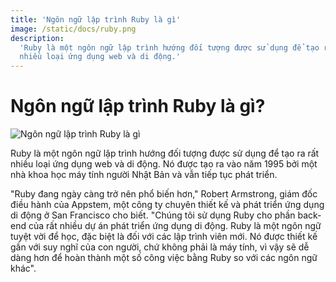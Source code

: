 ```yaml
---
title: 'Ngôn ngữ lập trình Ruby là gì'
image: /static/docs/ruby.png
description:
  'Ruby là một ngôn ngữ lập trình hướng đối tượng được sử dụng để tạo ra rất
  nhiều loại ứng dụng web và di động.'
---
```


# Ngôn ngữ lập trình Ruby là gì?

![Ngôn ngữ lập trình Ruby là gì](/static/docs/ruby.png)

Ruby là một ngôn ngữ lập trình hướng đối tượng được sử dụng để tạo ra rất nhiều
loại ứng dụng web và di động. Nó được tạo ra vào năm 1995 bởi một nhà khoa học
máy tính người Nhật Bản và vẫn tiếp tục phát triển.

"Ruby đang ngày càng trở nên phổ biến hơn," Robert Armstrong, giám đốc điều hành
của Appstem, một công ty chuyên thiết kế và phát triển ứng dụng di động ở San
Francisco cho biết. "Chúng tôi sử dụng Ruby cho phần back-end của rất nhiều dự
án phát triển ứng dụng di động. Ruby là một ngôn ngữ tuyệt vời để học, đặc biệt
là đối với các lập trình viên mới. Nó được thiết kế gần với suy nghĩ của con
người, chứ không phải là máy tính, vì vậy sẽ dễ dàng hơn để hoàn thành một số
công việc bằng Ruby so với các ngôn ngữ khác".
